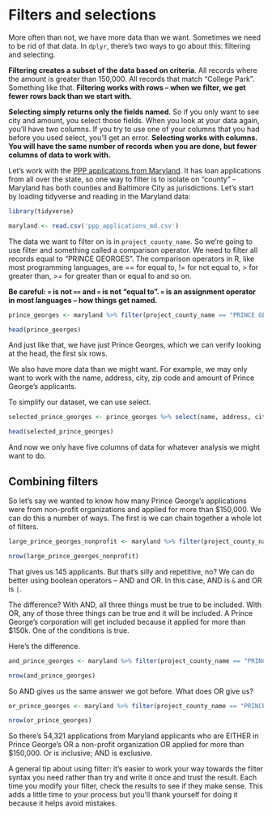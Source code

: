 # Filters and selections

More often than not, we have more data than we want. Sometimes we need to be rid of that data. In `dplyr`, there's two ways to go about this: filtering and selecting.

**Filtering creates a subset of the data based on criteria**. All records where the amount is greater than 150,000. All records that match "College Park". Something like that. **Filtering works with rows -- when we filter, we get fewer rows back than we start with.**

**Selecting simply returns only the fields named**. So if you only want to see city and amount, you select those fields. When you look at your data again, you'll have two columns. If you try to use one of your columns that you had before you used select, you'll get an error. **Selecting works with columns. You will have the same number of records when you are done, but fewer columns of data to work with.**

Let's work with the [PPP applications from Maryland](https://umd.box.com/s/czolak14n8ts55aqnt7rrqfb6cb8blr1). It has loan applications from all over the state, so one way to filter is to isolate on "county" - Maryland has both counties and Baltimore City as jurisdictions. Let's start by loading tidyverse and reading in the Maryland data:

```r
library(tidyverse)
```

```r
maryland <- read.csv('ppp_applications_md.csv')
```

The data we want to filter on is in `project_county_name`. So we're going to use filter and something called a comparison operator. We need to filter all records equal to "PRINCE GEORGES". The comparison operators in R, like most programming languages, are == for equal to, != for not equal to, > for greater than, >= for greater than or equal to and so on.

**Be careful: `=` is not `==` and `=` is not "equal to". `=` is an assignment operator in most languages -- how things get named.**

```r
prince_georges <- maryland %>% filter(project_county_name == "PRINCE GEORGES")

head(prince_georges)
```

And just like that, we have just Prince Georges, which we can verify looking at the head, the first six rows.

We also have more data than we might want. For example, we may only want to work with the name, address, city, zip code and amount of Prince George's applicants.

To simplify our dataset, we can use select.

```r
selected_prince_georges <- prince_georges %>% select(name, address, city, zip, amount)

head(selected_prince_georges)
```

And now we only have five columns of data for whatever analysis we might want to do.

## Combining filters

So let's say we wanted to know how many Prince George's applications were from non-profit organizations and applied for more than $150,000. We can do this a number of ways. The first is we can chain together a whole lot of filters.

```r
large_prince_georges_nonprofit <- maryland %>% filter(project_county_name == "PRINCE GEORGES") %>% filter(business_type == "Non-Profit Organization") %>% filter(amount > 150000)

nrow(large_prince_georges_nonprofit)
```

That gives us 145 applicants. But that's silly and repetitive, no? We can do better using boolean operators -- AND and OR. In this case, AND is `&` and OR is `|`.

The difference? With AND, all three things must be true to be included. With OR, any of those three things can be true and it will be included. A Prince George's corporation will get included because it applied for more than $150k. One of the conditions is true.

Here's the difference.

```r
and_prince_georges <- maryland %>% filter(project_county_name == "PRINCE GEORGES" & business_type == "Non-Profit Organization" & amount > 150000)

nrow(and_prince_georges)
```
So AND gives us the same answer we got before. What does OR give us?

```r
or_prince_georges <- maryland %>% filter(project_county_name == "PRINCE GEORGES" | business_type == "Non-Profit Organization" | amount > 150000)

nrow(or_prince_georges)
```
So there's 54,321 applications from Maryland applicants who are EITHER in Prince George's OR a non-profit organization OR applied for more than $150,000. Or is inclusive; AND is exclusive.

A general tip about using filter: it's easier to work your way towards the filter syntax you need rather than try and write it once and trust the result. Each time you modify your filter, check the results to see if they make sense. This adds a little time to your process but you'll thank yourself for doing it because it helps avoid mistakes.
